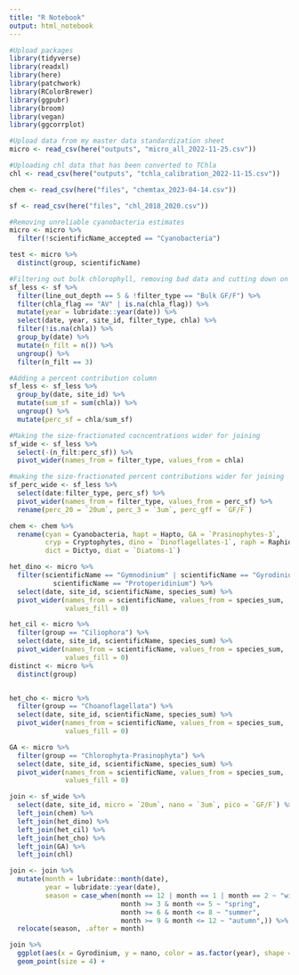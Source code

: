 ```yaml
---
title: "R Notebook"
output: html_notebook
---
```


```r
#Upload packages
library(tidyverse)
library(readxl)
library(here)
library(patchwork)
library(RColorBrewer)
library(ggpubr)
library(broom)
library(vegan)
library(ggcorrplot)
```

```r
#Upload data from my master data standardization sheet
micro <- read_csv(here("outputs", "micro_all_2022-11-25.csv")) 

#Uploading chl data that has been converted to TChla
chl <- read_csv(here("outputs", "tchla_calibration_2022-11-15.csv"))

chem <- read_csv(here("files", "chemtax_2023-04-14.csv")) 

sf <- read_csv(here("files", "chl_2018_2020.csv")) 
```

```r
#Removing unreliable cyanobacteria estimates
micro <- micro %>%
  filter(!scientificName_accepted == "Cyanobacteria")
```

```r
test <- micro %>% 
  distinct(group, scientificName)
```


```r
#Filtering out bulk chlorophyll, removing bad data and cutting down on colums
sf_less <- sf %>% 
  filter(line_out_depth == 5 & !filter_type == "Bulk GF/F") %>% 
  filter(chla_flag == "AV" | is.na(chla_flag)) %>%
  mutate(year = lubridate::year(date)) %>% 
  select(date, year, site_id, filter_type, chla) %>% 
  filter(!is.na(chla)) %>% 
  group_by(date) %>% 
  mutate(n_filt = n()) %>% 
  ungroup() %>% 
  filter(n_filt == 3)
```


```r
#Adding a percent contribution column
sf_less <- sf_less %>% 
  group_by(date, site_id) %>% 
  mutate(sum_sf = sum(chla)) %>% 
  ungroup() %>% 
  mutate(perc_sf = chla/sum_sf) 
```



```r
#Making the size-fractionated cocncentrations wider for joining
sf_wide <- sf_less %>%
  select(-(n_filt:perc_sf)) %>% 
  pivot_wider(names_from = filter_type, values_from = chla)

#making the size-fractionated percent contributions wider for joining
sf_perc_wide <- sf_less %>% 
  select(date:filter_type, perc_sf) %>% 
  pivot_wider(names_from = filter_type, values_from = perc_sf) %>% 
  rename(perc_20 = `20um`, perc_3 = `3um`, perc_gff = `GF/F`)

chem <- chem %>% 
  rename(cyan = Cyanobacteria, hapt = Hapto, GA = `Prasinophytes-3`,
         cryp = Cryptophytes, dino = `Dinoflagellates-1`, raph = Raphido,
         dict = Dictyo, diat = `Diatoms-1`)

het_dino <- micro %>% 
  filter(scientificName == "Gymnodinium" | scientificName == "Gyrodinium" |
           scientificName == "Protoperidinium") %>% 
  select(date, site_id, scientificName, species_sum) %>% 
  pivot_wider(names_from = scientificName, values_from = species_sum,
              values_fill = 0)

het_cil <- micro %>% 
  filter(group == "Ciliophora") %>% 
  select(date, site_id, scientificName, species_sum) %>% 
  pivot_wider(names_from = scientificName, values_from = species_sum,
              values_fill = 0)
distinct <- micro %>% 
  distinct(group)


het_cho <- micro %>% 
  filter(group == "Choanoflagellata") %>% 
  select(date, site_id, scientificName, species_sum) %>% 
  pivot_wider(names_from = scientificName, values_from = species_sum,
              values_fill = 0)

GA <- micro %>% 
  filter(group == "Chlorophyta-Prasinophyta") %>% 
  select(date, site_id, scientificName, species_sum) %>% 
  pivot_wider(names_from = scientificName, values_from = species_sum,
              values_fill = 0)

join <- sf_wide %>% 
  select(date, site_id, micro = `20um`, nano = `3um`, pico = `GF/F`) %>% 
  left_join(chem) %>% 
  left_join(het_dino) %>% 
  left_join(het_cil) %>%
  left_join(het_cho) %>% 
  left_join(GA) %>% 
  left_join(chl)

join <- join %>%
  mutate(month = lubridate::month(date),
         year = lubridate::year(date),
         season = case_when(month == 12 | month == 1 | month == 2 ~ "winter",
                            month >= 3 & month <= 5 ~ "spring",
                            month >= 6 & month <= 8 ~ "summer",
                            month >= 9 & month <= 12 ~ "autumn",)) %>%
  relocate(season, .after = month) 
```

```r
join %>%
  ggplot(aes(x = Gyrodinium, y = nano, color = as.factor(year), shape = site_id)) +
  geom_point(size = 4) +
  
```



